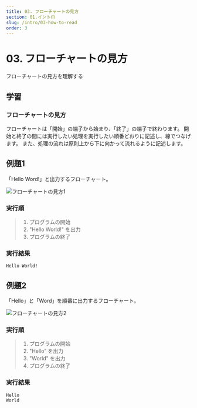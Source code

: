 ```yaml
---
title: 03. フローチャートの見方
section: 01.イントロ
slug: /intro/03-how-to-read
order: 3
---
```


# 03. フローチャートの見方

<p className="goal">フローチャートの見方を理解する</p>

## 学習

### フローチャートの見方

フローチャートは「開始」の端子から始まり、「終了」の端子で終わります。
開始と終了の間には実行したい処理を実行したい順番どおりに記述し、線でつなげます。
また、処理の流れは原則上から下に向かって流れるように記述します。

## 例題1
「Hello Word!」と出力するフローチャート。

![フローチャートの見方1](./how-to-read1.svg)

### 実行順
> 1. プログラムの開始
> 2. "Hello World!" を出力
> 3. プログラムの終了

### 実行結果

```
Hello World!
```

## 例題2
「Hello」と「Word」を順番に出力するフローチャート。

![フローチャートの見方2](./how-to-read2.svg)

### 実行順
> 1. プログラムの開始
> 2. "Hello" を出力
> 3. "World" を出力
> 4. プログラムの終了

### 実行結果

```
Hello
World
```